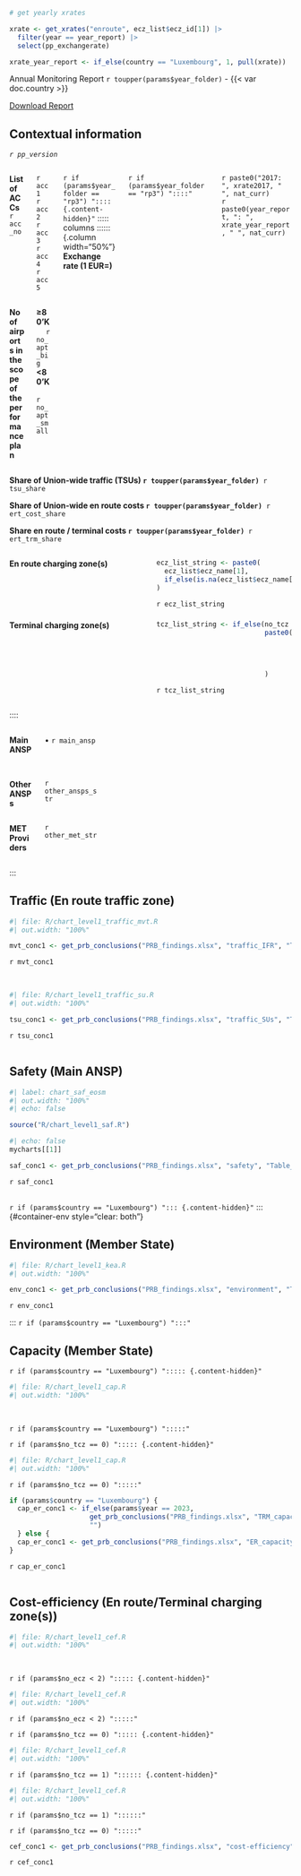```r
# get yearly xrates

xrate <- get_xrates("enroute", ecz_list$ecz_id[1]) |> 
  filter(year == year_report) |> 
  select(pp_exchangerate)

xrate_year_report <- if_else(country == "Luxembourg", 1, pull(xrate))

```

::: {.grid .align-items-center}
:::: {.g-col-9}
[Annual Monitoring Report `r toupper(params$year_folder)` - {{< var doc.country >}}]{.fakeh1}
::::

:::: {.g-col-3}
<span class="no-external-icon">[<i class="fa fa-download"></i> Download Report](`r params$home_address`/download/{{< var doc.year_report >}}/PRB-Annual-Monitoring-Report_{{< var doc.country >}}_{{< var doc.year_report >}}.pdf){.btn .btn-light .text-dark .border .bg-secondary-subtle .rounded}</span>
::::
:::


## Contextual information
*`r pp_version`*

<!-- ******************* 1st column -->
::: columns
:::: {.column width="30%"}
::::: columns
:::::: {.column width="50%"}
**List of ACCs  ** `r acc_no`
::::::

:::::: {.column width="50%"}
`r acc1`<br/>`r acc2`<br/>`r acc3`<br/>`r acc4`<br/>`r acc5`
::::::
:::::

::::: columns
:::::: {.column width="50%"}
**No of airports in the scope of the performance plan**
::::::

:::::: {.column width="50%"}
**≥80'K    ** `r no_apt_big`<br/> **<80'K     ** `r no_apt_small`
::::::
:::::
::::

<!-- ******************* 2nd column -->
:::: {.column width="38%"}

`r if (params$year_folder == "rp3") ":::: {.content-hidden}"`
::::: columns
:::::: {.column width="50%"}
**Exchange rate (1 EUR=) **
::::::
`r if (params$year_folder == "rp3") "::::"`

:::::: {.column width="50%"}
`r paste0("2017: ", xrate2017, " ", nat_curr)`\
`r paste0(year_report, ": ", xrate_year_report, " ", nat_curr)`
::::::
:::::

<p style="margin-bottom: 0.5rem"> **Share of Union-wide traffic (TSUs) `r toupper(params$year_folder)` **  `r tsu_share` </p>

<p style="margin-bottom: 0.5rem"> **Share of Union-wide en route costs `r toupper(params$year_folder)` ** `r ert_cost_share` </p>

**Share en route / terminal costs `r toupper(params$year_folder)` ** `r ert_trm_share`

::::: columns
:::::: {.column width="50%"}
<p style="margin-bottom: 0.5rem">**En route charging zone(s)**</p>
::::::

:::::: {.column width="50%"}
```r
ecz_list_string <- paste0(
  ecz_list$ecz_name[1],
  if_else(is.na(ecz_list$ecz_name[2]) == TRUE, '' ,  paste0('<br/>', ecz_list$ecz_name[2]))
)
```

<p style="margin-bottom: 0.5rem">`r ecz_list_string`</p>

::::::
:::::

::::: columns
:::::: {.column width="50%"}
[**Terminal charging zone(s)**]{.context-text}
::::::

:::::: {.column width="50%"}
```r
tcz_list_string <- if_else(no_tcz == 0, '',
                           paste0(tcz_list$tcz_name[1], 
                                  if_else(is.na(tcz_list$tcz_name[2]) == TRUE, '' ,  
                                          paste0('<br/>', tcz_list$tcz_name[2])
                                          )
                                  )
                           )
```

`r tcz_list_string`

::::::
:::::
::::

<!-- ******************* 3rd column -->
:::: {.column width="32%"}
::::: columns
:::::: {.column width="30%"}
**Main ANSP ** 
::::::

:::::: {.column width="70%"}
• `r main_ansp`
::::::
:::::

::::: columns
:::::: {.column width="30%"}
**Other ANSPs **
::::::

:::::: {.column width="70%"}
`r other_ansps_str`
::::::
:::::

::::: columns
:::::: {.column width="30%"}
**MET Providers **
::::::

:::::: {.column width="70%"}
`r other_met_str`
::::::
:::::

::::
:::

## Traffic (En route traffic zone)

::: {#container-mvt}
:::: {#chart-mvt class="mychart"}
```r
#| file: R/chart_level1_traffic_mvt.R
#| out.width: "100%"
```
::::

:::: {#concl-mvt}
```r
mvt_conc1 <- get_prb_conclusions("PRB_findings.xlsx", "traffic_IFR", "Table_Findings_traffic_IFR")
```

`r mvt_conc1`
::::
:::

::: {#container-su style="clear: both"}

<br>

:::: {#chart-su class="mychart"}
```r
#| file: R/chart_level1_traffic_su.R
#| out.width: "100%"
```
::::

:::: {#concl-su}
```r
tsu_conc1 <- get_prb_conclusions("PRB_findings.xlsx", "traffic_SUs", "Table_Findings_traffic_TSU")
```

`r tsu_conc1`
::::
:::

::: {#container-saf style="clear: both"}
<!-- empty line to ensure next heading leaves enough space -->
<div style="height: 1px"></div>

## Safety (Main ANSP)

```r
#| label: chart_saf_eosm
#| out.width: "100%"
#| echo: false

source("R/chart_level1_saf.R")
```

:::: {#chart-saf class="mychart"}
```r
#| echo: false
mycharts[[1]]
```
::::

:::: {#concl-saf}
```r
saf_conc1 <- get_prb_conclusions("PRB_findings.xlsx", "safety", "Table_Findings_safety")
```

`r saf_conc1`
::::
:::

<!-- empty line to ensure next heading leaves enough space -->
<div style="height: 1px"></div>

`r if (params$country == "Luxembourg") "::: {.content-hidden}"`
::: {#container-env style="clear: both"}

## Environment (Member State)

:::: {#chart-env class="mychart"}
```r
#| file: R/chart_level1_kea.R
#| out.width: "100%"
```
::::

:::: {#concl-env}
```r
env_conc1 <- get_prb_conclusions("PRB_findings.xlsx", "environment", "Table_Findings_environment")
```

`r env_conc1`
::::
:::
`r if (params$country == "Luxembourg") ":::"`


::: {#container-cap style="clear: both"}

## Capacity (Member State)
<!-- empty line to ensure next heading leaves enough space -->
<!-- <div style="height: 1px"></div> -->

:::: {#chart-cap class="mychart"}
`r if (params$country == "Luxembourg") "::::: {.content-hidden}"`
```r
#| file: R/chart_level1_cap.R
#| out.width: "100%"
```

<br>

`r if (params$country == "Luxembourg") ":::::"`


`r if (params$no_tcz == 0) "::::: {.content-hidden}"`

```r
#| file: R/chart_level1_cap.R
#| out.width: "100%"
```

`r if (params$no_tcz == 0) ":::::"`
::::

:::: {#concl-cap}
```r
if (params$country == "Luxembourg") {
  cap_er_conc1 <- if_else(params$year == 2023, 
                    get_prb_conclusions("PRB_findings.xlsx", "TRM_capacity", "Table_Findings_TRM_capacity"),
                    "")
  } else {
  cap_er_conc1 <- get_prb_conclusions("PRB_findings.xlsx", "ER_capacity", "Table_Findings_ER_capacity")
}
```

`r cap_er_conc1`
::::
:::

::: {#container-cef style="clear: both"}
<!-- empty line to ensure next heading leaves enough space -->
<div style="height: 1px"></div>

## Cost-efficiency (En route/Terminal charging zone(s))

:::: {#chart-cef-1 class="mychart"}
```r
#| file: R/chart_level1_cef.R
#| out.width: "100%"
```

<br>

`r if (params$no_ecz < 2) "::::: {.content-hidden}"`

```r
#| file: R/chart_level1_cef.R
#| out.width: "100%"
```

`r if (params$no_ecz < 2) ":::::"`


`r if (params$no_tcz == 0) "::::: {.content-hidden}"`
<br>

```r
#| file: R/chart_level1_cef.R
#| out.width: "100%"
```

`r if (params$no_tcz == 1) ":::::: {.content-hidden}"`
<br>

```r
#| file: R/chart_level1_cef.R
#| out.width: "100%"
```

`r if (params$no_tcz == 1) "::::::"`

`r if (params$no_tcz == 0) ":::::"`
::::

:::: {#concl-cef}
```r
cef_conc1 <- get_prb_conclusions("PRB_findings.xlsx", "cost-efficiency", "Table_Findings_CEFF")
```

`r cef_conc1`
::::
:::
